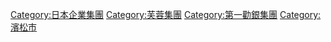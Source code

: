 [[Category:日本企業集團|Category:日本企業集團]]
[[Category:芙蓉集團|Category:芙蓉集團]]
[[Category:第一勸銀集團|Category:第一勸銀集團]]
[[Category:濱松市|Category:濱松市]]